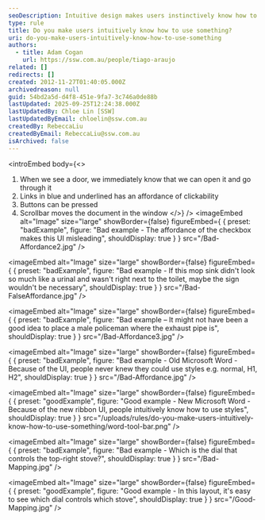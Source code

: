 ```yaml
---
seoDescription: Intuitive design makes users instinctively know how to use a product or system by leveraging affordances and clear visual cues.
type: rule
title: Do you make users intuitively know how to use something?
uri: do-you-make-users-intuitively-know-how-to-use-something
authors:
  - title: Adam Cogan
    url: https://ssw.com.au/people/tiago-araujo
related: []
redirects: []
created: 2012-11-27T01:40:05.000Z
archivedreason: null
guid: 54bd2a5d-d4f8-451e-9fa7-3c746a0de88b
lastUpdated: 2025-09-25T12:24:38.000Z
lastUpdatedBy: Chloe Lin [SSW]
lastUpdatedByEmail: chloelin@ssw.com.au
createdBy: RebeccaLiu
createdByEmail: RebeccaLiu@ssw.com.au
isArchived: false
---
```


<introEmbed
  body={<>
1. When we see a door, we immediately know that we can open it and go through it
2. Links in blue and underlined has an affordance of clickability
3. Buttons can be pressed
4. Scrollbar moves the document in the window
  </>}
/>
<imageEmbed
  alt="Image"
  size="large"
  showBorder={false}
  figureEmbed={ {
    preset: "badExample",
    figure: "Bad example - The affordance of the checkbox makes this UI misleading",
    shouldDisplay: true
  } }
  src="/Bad-Affordance2.jpg"
/>

<imageEmbed
  alt="Image"
  size="large"
  showBorder={false}
  figureEmbed={ {
    preset: "badExample",
    figure: "Bad example - If this mop sink didn't look so much like a urinal and wasn't right next to the toilet, maybe the sign wouldn't be necessary",
    shouldDisplay: true
  } }
  src="/Bad-FalseAffordance.jpg"
/>

<imageEmbed
  alt="Image"
  size="large"
  showBorder={false}
  figureEmbed={ {
    preset: "badExample",
    figure: "Bad example – It might not have been a good idea to place a male policeman where the exhaust pipe is",
    shouldDisplay: true
  } }
  src="/Bad-Affordance3.jpg"
/>

<imageEmbed
  alt="Image"
  size="large"
  showBorder={false}
  figureEmbed={ {
    preset: "badExample",
    figure: "Bad example - Old Microsoft Word - Because of the UI, people never knew they could use styles e.g. normal, H1, H2",
    shouldDisplay: true
  } }
  src="/Bad-Affordance.jpg"
/>

<imageEmbed
  alt="Image"
  size="large"
  showBorder={false}
  figureEmbed={ {
    preset: "goodExample",
    figure: "Good example - New Microsoft Word - Because of the new ribbon UI, people intuitively know how to use styles",
    shouldDisplay: true
  } }
  src="/uploads/rules/do-you-make-users-intuitively-know-how-to-use-something/word-tool-bar.png"
/>

<imageEmbed
  alt="Image"
  size="large"
  showBorder={false}
  figureEmbed={ {
    preset: "badExample",
    figure: "Bad example - Which is the dial that controls the top-right stove?",
    shouldDisplay: true
  } }
  src="/Bad-Mapping.jpg"
/>

<imageEmbed
  alt="Image"
  size="large"
  showBorder={false}
  figureEmbed={ {
    preset: "goodExample",
    figure: "Good example - In this layout, it's easy to see which dial controls which stove",
    shouldDisplay: true
  } }
  src="/Good-Mapping.jpg"
/>

